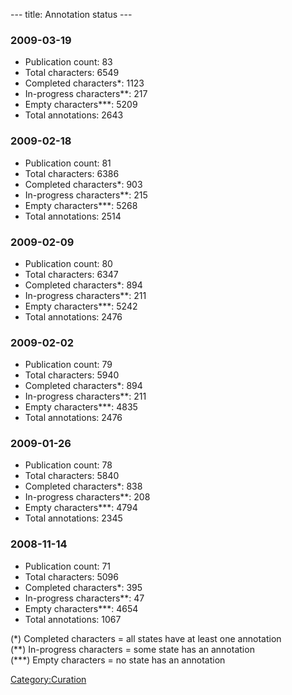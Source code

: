 ---
title: Annotation status
---

===2009-03-19===
*Publication count: 83
*Total characters: 6549
*Completed characters*: 1123
*In-progress characters**: 217
*Empty characters***: 5209
*Total annotations: 2643

===2009-02-18===
*Publication count: 81
*Total characters: 6386
*Completed characters*: 903
*In-progress characters**: 215
*Empty characters***: 5268
*Total annotations: 2514

===2009-02-09===
*Publication count: 80
*Total characters: 6347
*Completed characters*: 894
*In-progress characters**: 211
*Empty characters***: 5242
*Total annotations: 2476

===2009-02-02===
*Publication count: 79
*Total characters: 5940
*Completed characters*: 894
*In-progress characters**: 211
*Empty characters***: 4835
*Total annotations: 2476

===2009-01-26===
*Publication count: 78
*Total characters: 5840
*Completed characters*: 838
*In-progress characters**: 208
*Empty characters***: 4794
*Total annotations: 2345

===2008-11-14===
*Publication count: 71
*Total characters: 5096
*Completed characters*: 395
*In-progress characters**: 47
*Empty characters***: 4654
*Total annotations: 1067


(*) Completed characters = all states have at least one annotation<br/>
(**) In-progress characters = some state has an annotation<br/>
(***) Empty characters = no state has an annotation<br/>

[[Category:Curation]]